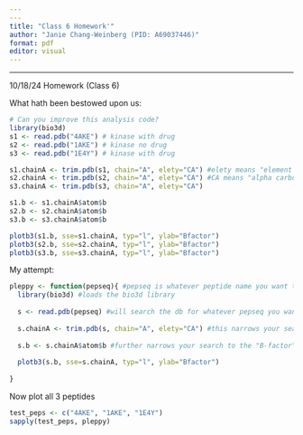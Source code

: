 ```yaml
---
---
title: "Class 6 Homework'"
author: "Janie Chang-Weinberg (PID: A69037446)"
format: pdf
editor: visual
---
```

---

10/18/24 Homework (Class 6)

What hath been bestowed upon us:

```r
# Can you improve this analysis code?
library(bio3d)
s1 <- read.pdb("4AKE") # kinase with drug
s2 <- read.pdb("1AKE") # kinase no drug
s3 <- read.pdb("1E4Y") # kinase with drug

s1.chainA <- trim.pdb(s1, chain="A", elety="CA") #elety means "element type"
s2.chainA <- trim.pdb(s2, chain="A", elety="CA") #CA means "alpha carbon"
s3.chainA <- trim.pdb(s3, chain="A", elety="CA") 

s1.b <- s1.chainA$atom$b
s2.b <- s2.chainA$atom$b
s3.b <- s3.chainA$atom$b

plotb3(s1.b, sse=s1.chainA, typ="l", ylab="Bfactor")
plotb3(s2.b, sse=s2.chainA, typ="l", ylab="Bfactor")
plotb3(s3.b, sse=s3.chainA, typ="l", ylab="Bfactor")
```

My attempt:

```r
pleppy <- function(pepseq){ #pepseq is whatever peptide name you want to look for
  library(bio3d) #loads the bio3d library
 
  s <- read.pdb(pepseq) #will search the db for whatever pepseq you want, assigned   to variable "s"
  
  s.chainA <- trim.pdb(s, chain="A", elety="CA") #this narrows your search to just   the "A" chain from the alpha carbon
  
  s.b <- s.chainA$atom$b #further narrows your search to the "B-factor" of the      protein
  
  plotb3(s.b, sse=s.chainA, typ="l", ylab="Bfactor")
 
}

```

Now plot all 3 peptides

```r
test_peps <- c("4AKE", "1AKE", "1E4Y")
sapply(test_peps, pleppy)
```
